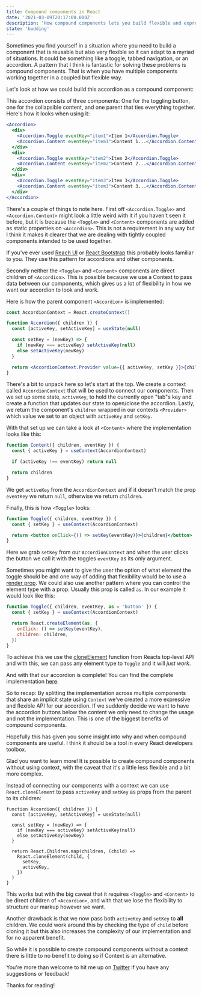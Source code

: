 ```yaml
---
title: Compound components in React
date: '2021-03-09T20:17:00.000Z'
description: 'How compound components lets you build flexible and expressive React components'
state: 'budding'
---
```



Sometimes you find yourself in a situation where you need to build a component that is reusable but also very flexible so it can adapt to a myriad of situations. It could be something like a toggle, tabbed navigation, or an accordion. A pattern that I think is fantastic for solving these problems is <Confettis>compound components</Confettis>. That is when you have multiple components working together in a coupled but flexible way.

Let's look at how we could build this accordion as a compound component:

<AccordionExample />

This accordion consists of three components: One for the toggling button, one for the collapsible content, and one parent that ties everything together. Here's how it looks when using it:

```jsx
<Accordion>
  <div>
    <Accordion.Toggle eventKey="item1">Item 1</Accordion.Toggle>
    <Accordion.Content eventKey="item1">Content 1...</Accordion.Content>
  </div>
  <div>
    <Accordion.Toggle eventKey="item2">Item 2</Accordion.Toggle>
    <Accordion.Content eventKey="item2">Content 2...</Accordion.Content>
  </div>
  <div>
    <Accordion.Toggle eventKey="item3">Item 3</Accordion.Toggle>
    <Accordion.Content eventKey="item3">Content 3...</Accordion.Content>
  </div>
</Accordion>
```

There's a couple of things to note here. First off `<Accordion.Toggle>` and `<Accordion.Content>` might look a little weird with it if you haven't seen it before, but it is because the `<Toggle>` and `<Content>` components are added as static properties on `<Accordion>`. This is not a requirement in any way but I think it makes it clearer that we are dealing with tightly coupled components intended to be used together.

<Callout>

If you've ever used [Reach UI](https://reach.tech/) or [React Bootstrap](https://react-bootstrap.github.io/) this probably looks familiar to you. They use this pattern for accordions and other components.

</Callout>

Secondly neither the `<Toggle>` and `<Content>` components are direct children of `<Accordion>`. This is possible because we use a Context to pass data between our components, which gives us a lot of flexibility in how we want our accordion to look and work.

Here is how the parent component `<Accordion>` is implemented:

```jsx
const AccordionContext = React.createContext()

function Accordion({ children }) {
  const [activeKey, setActiveKey] = useState(null)

  const setKey = (newKey) => {
    if (newKey === activeKey) setActiveKey(null)
    else setActiveKey(newKey)
  }

  return <AccordionContext.Provider value={{ activeKey, setKey }}>{children}</AccordionContext.Provider>
}
```

There's a bit to unpack here so let's start at the top. We create a context called `AccordionContext` that will be used to connect our components. Then we set up some state, `activeKey`, to hold the currently open "tab"s key and create a function that updates our state to open/close the accordion. Lastly, we return the component's `children` wrapped in our contexts `<Provider>` which value we set to an object with `activeKey` and `setKey`.

With that set up we can take a look at `<Content>` where the implementation looks like this:

```jsx
function Content({ children, eventKey }) {
  const { activeKey } = useContext(AccordionContext)

  if (activeKey !== eventKey) return null

  return children
}
```

We get `activeKey` from the `AccordionContext` and if it doesn't match the prop `eventKey` we return `null`, otherwise we return `children`.

Finally, this is how `<Toggle>` looks:

```jsx
function Toggle({ children, eventKey }) {
  const { setKey } = useContext(AccordionContext)

  return <button onClick={() => setKey(eventKey)}>{children}</button>
}
```

Here we grab `setKey` from our `AccordionContext` and when the user clicks the button we call it with the toggles `eventKey` as its only argument.

<Extracurricular title="Give the user more control of <Toggle>">

Sometimes you might want to give the user the option of what element the toggle should be and one way of adding that flexibility would be to use a [render prop](/render-props-in-the-age-of-hooks). We could also use another pattern where you can control the element type with a prop. Usually this prop is called `as`. In our example it would look like this:

```jsx
function Toggle({ children, eventKey, as = 'button' }) {
  const { setKey } = useContext(AccordionContext)

  return React.createElement(as, {
    onClick: () => setKey(eventKey),
    children: children,
  })
}
```

To achieve this we use the [cloneElement](https://reactjs.org/docs/react-api.html#cloneelement) function from Reacts top-level API and with this, we can pass any element type to `Toggle` and it will _just work_.

</Extracurricular>

And with that our accordion is complete! You can find the complete implementation [here](https://github.com/anton-g/blog/blob/master/content/blog/compound-components-in-react/components/Accordion.js).

So to recap: By splitting the implementation across multiple components that share an implicit state using `Context` we've created a more expressive and flexible API for our accordion. If we suddenly decide we want to have the accordion buttons below the content we only need to change the usage and not the implementation. This is one of the biggest benefits of compound components.

Hopefully this has given you some insight into why and when compound components are useful. I think it should be a tool in every React developers toolbox.

<Extracurricular title="Compound components without React context?">

Glad you want to learn more! It is possible to create compound components without using context, with the caveat that it's a little less flexible and a bit more complex.

Instead of connecting our components with a context we can use `React.cloneElement` to pass `activeKey` and `setKey` as props from the parent to its children:

```jsx{9-14}
function Accordion({ children }) {
  const [activeKey, setActiveKey] = useState(null)

  const setKey = (newKey) => {
    if (newKey === activeKey) setActiveKey(null)
    else setActiveKey(newKey)
  }

  return React.Children.map(children, (child) =>
    React.cloneElement(child, {
      setKey,
      activeKey,
    })
  )
}
```

This works but with the big caveat that it requires `<Toggle>` and `<Content>` to be direct children of `<Accordion>`, and with that we lose the flexibility to structure our markup however we want.

Another drawback is that we now pass both `activeKey` and `setKey` to **all** children. We could work around this by checking the type of `child` before cloning it but this also increases the complexity of our implementation and for no apparent benefit.

So while it is possible to create compound components without a context there is little to no benefit to doing so if Context is an alternative.

</Extracurricular>

You're more than welcome to hit me up on [Twitter](https://twitter.com/awnton) if you have any suggestions or feedback!

Thanks for reading!
